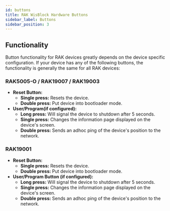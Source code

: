 ```yaml
---
id: buttons
title: RAK WisBlock Hardware Buttons
sidebar_label: Buttons
sidebar_position: 3
---
```


## Functionality

Button functionality for RAK devices greatly depends on the device specific configuration. If your device has any of the following buttons, the functionality is generally the same for all RAK devices:

### RAK5005-O / RAK19007 / RAK19003

- **Reset Button:**
  - **Single press:** Resets the device.
  - **Double press:** Put device into bootloader mode.
- **User/Program(if configured):**
  - **Long press:** Will signal the device to shutdown after 5 seconds.
  - **Single press:** Changes the information page displayed on the device's screen.
  - **Double press:** Sends an adhoc ping of the device's position to the network.

### RAK19001

- **Reset Button:**
  - **Single press:** Resets the device.
  - **Double press:** Put device into bootloader mode.
- **User/Program Button (if configured):**
  - **Long press:** Will signal the device to shutdown after 5 seconds.
  - **Single press:** Changes the information page displayed on the device's screen.
  - **Double press:** Sends an adhoc ping of the device's position to the network.